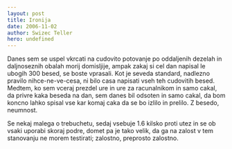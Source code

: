 ```yaml
---
layout: post
title: Ironija
date: 2006-11-02
author: Swizec Teller
hero: undefined
---
```


Danes sem se uspel vkrcati na cudovito potovanje po oddaljenih dezelah in daljnoseznih obalah morij domisljije, ampak zakaj si cel dan napisal le ubogih 300 besed, se boste vprasali. Kot je seveda standard, nadlezno pravilo nihce-ne-ve-cesa, ni bilo casa napisati vseh teh cudovitih besed. Medtem, ko sem vceraj prezdel ure in ure za racunalnikom in samo cakal, da privre kaka beseda na dan, sem danes bil odsoten in samo cakal, da bom koncno lahko spisal vse kar komaj caka da se bo izlilo in prelilo. Z besedo, neumnost.

Se nekaj malega o trebuchetu, sedaj vsebuje 1.6 kilsko proti utez in se ob vsaki uporabi skoraj podre, domet pa je tako velik, da ga na zalost v tem stanovanju ne morem testirati; zalostno, preprosto zalostno.

